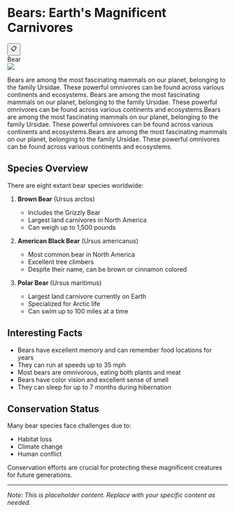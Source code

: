 # Bears: Earth's Magnificent Carnivores

<div className="imageContainer w-fit">
	<button className="bg-white p-3 aspect-square block copyImage" >📋</button>
	<div className="w-full h-20 bg-green-100 absolute left-0 p-5 text-center imageOverlay">Bear</div>
	<img src="https://upload.wikimedia.org/wikipedia/commons/thumb/7/71/2010-kodiak-bear-1.jpg/640px-2010-kodiak-bear-1.jpg" />

</div>

Bears are among the most fascinating mammals on our planet, belonging to the family Ursidae. These powerful omnivores can be found across various continents and ecosystems. Bears are among the most fascinating mammals on our planet, belonging to the family Ursidae. These powerful omnivores can be found across various continents and ecosystems.Bears are among the most fascinating mammals on our planet, belonging to the family Ursidae. These powerful omnivores can be found across various continents and ecosystems.Bears are among the most fascinating mammals on our planet, belonging to the family Ursidae. These powerful omnivores can be found across various continents and ecosystems.

## Species Overview

There are eight extant bear species worldwide:

1. **Brown Bear** (Ursus arctos)
   - Includes the Grizzly Bear
   - Largest land carnivores in North America
   - Can weigh up to 1,500 pounds

2. **American Black Bear** (Ursus americanus)
   - Most common bear in North America
   - Excellent tree climbers
   - Despite their name, can be brown or cinnamon colored

3. **Polar Bear** (Ursus maritimus)
   - Largest land carnivore currently on Earth
   - Specialized for Arctic life
   - Can swim up to 100 miles at a time

## Interesting Facts

* Bears have excellent memory and can remember food locations for years
* They can run at speeds up to 35 mph
* Most bears are omnivorous, eating both plants and meat
* Bears have color vision and excellent sense of smell
* They can sleep for up to 7 months during hibernation

## Conservation Status

Many bear species face challenges due to:
- Habitat loss
- Climate change
- Human conflict

Conservation efforts are crucial for protecting these magnificent creatures for future generations.

---

*Note: This is placeholder content. Replace with your specific content as needed.*
